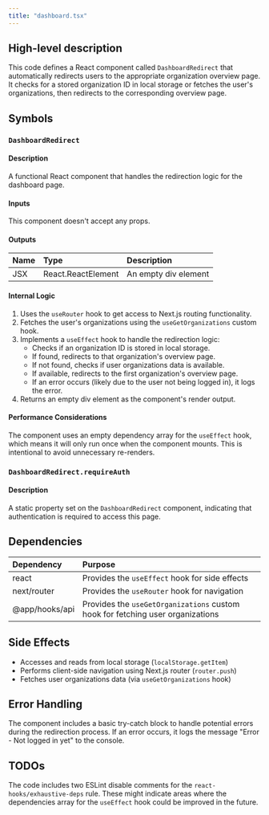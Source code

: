 ```yaml
---
title: "dashboard.tsx"
---
```


## High-level description
This code defines a React component called `DashboardRedirect` that automatically redirects users to the appropriate organization overview page. It checks for a stored organization ID in local storage or fetches the user's organizations, then redirects to the corresponding overview page.

## Symbols

### `DashboardRedirect`
#### Description
A functional React component that handles the redirection logic for the dashboard page.

#### Inputs
This component doesn't accept any props.

#### Outputs
| Name | Type | Description |
|:-----|:-----|:------------|
| JSX | React.ReactElement | An empty div element |

#### Internal Logic
1. Uses the `useRouter` hook to get access to Next.js routing functionality.
2. Fetches the user's organizations using the `useGetOrganizations` custom hook.
3. Implements a `useEffect` hook to handle the redirection logic:
   - Checks if an organization ID is stored in local storage.
   - If found, redirects to that organization's overview page.
   - If not found, checks if user organizations data is available.
   - If available, redirects to the first organization's overview page.
   - If an error occurs (likely due to the user not being logged in), it logs the error.
4. Returns an empty div element as the component's render output.

#### Performance Considerations
The component uses an empty dependency array for the `useEffect` hook, which means it will only run once when the component mounts. This is intentional to avoid unnecessary re-renders.

### `DashboardRedirect.requireAuth`
#### Description
A static property set on the `DashboardRedirect` component, indicating that authentication is required to access this page.

## Dependencies
| Dependency | Purpose |
|:-----------|:--------|
| react | Provides the `useEffect` hook for side effects |
| next/router | Provides the `useRouter` hook for navigation |
| @app/hooks/api | Provides the `useGetOrganizations` custom hook for fetching user organizations |

## Side Effects
- Accesses and reads from local storage (`localStorage.getItem`)
- Performs client-side navigation using Next.js router (`router.push`)
- Fetches user organizations data (via `useGetOrganizations` hook)

## Error Handling
The component includes a basic try-catch block to handle potential errors during the redirection process. If an error occurs, it logs the message "Error - Not logged in yet" to the console.

## TODOs
The code includes two ESLint disable comments for the `react-hooks/exhaustive-deps` rule. These might indicate areas where the dependencies array for the `useEffect` hook could be improved in the future.